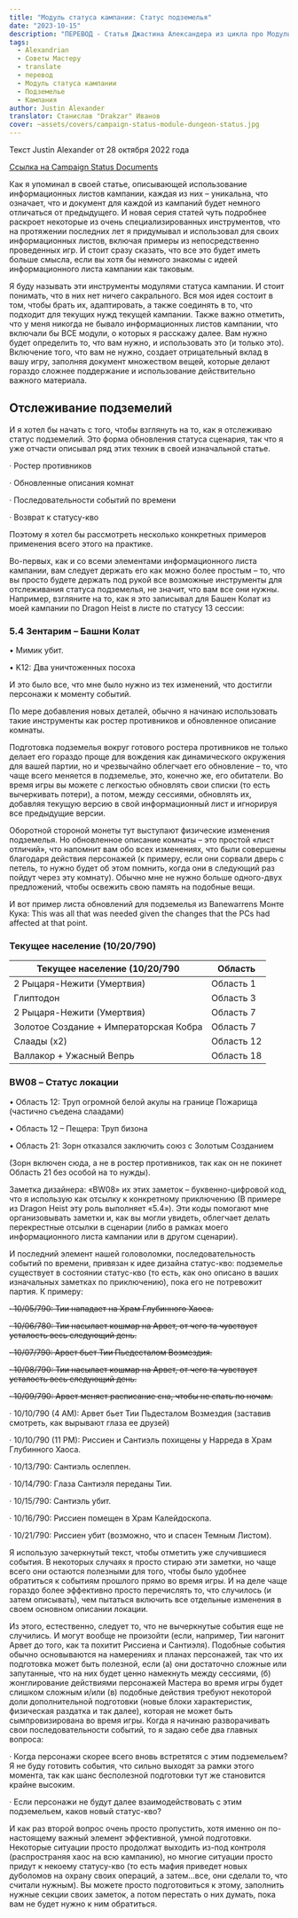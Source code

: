 ```yaml
---
title: "Модуль статуса кампании: Статус подземелья"
date: "2023-10-15"
description: "ПЕРЕВОД - Статья Джастина Александера из цикла про Модуль статуса кампании посвященная статусу (состоянию) подземелья #alexandrian #translate #dnd5e #campaign #gmtips"
tags:
  - Alexandrian
  - Советы Мастеру
  - translate
  - перевод
  - Модуль статуса кампании
  - Подземелье
  - Кампания
author: Justin Alexander
translator: Станислав "Drakzar" Иванов
cover: ~assets/covers/campaign-status-module-dungeon-status.jpg
---
```


Текст Justin Alexander от 28 октября 2022 года

[Ссылка на Campaign Status Documents](/post/translate/alexandrian-smart-prep-4-campaign-status-documents)

Как я упоминал в своей статье, описывающей использование информационных листов кампании, каждая из них – уникальна, что означает, что и документ для каждой из кампаний будет немного отличаться от предыдущего. И новая серия статей чуть подробнее раскроет некоторые из очень специализированных инструментов, что на протяжении последних лет я придумывал и использовал для своих информационных листов, включая примеры из непосредственно проведенных игр. И стоит сразу сказать, что все это будет иметь больше смысла, если вы хотя бы немного знакомы с идеей информационного листа кампании как таковым.

Я буду называть эти инструменты модулями статуса кампании. И стоит понимать, что в них нет ничего сакрального. Вся моя идея состоит в том, чтобы брать их, адаптировать, а также соединять в то, что подходит для текущих нужд текущей кампании.
Также важно отметить, что у меня никогда не бывало информационных листов кампании, что включали бы ВСЕ модули, о которых я расскажу далее. Вам нужно будет определить то, что вам нужно, и использовать это (и только это). Включение того, что вам не нужно, создает отрицательный вклад в вашу игру, заполняя документ множеством вещей, которые делают гораздо сложнее поддержание и использование действительно важного материала.

## Отслеживание подземелий

И я хотел бы начать с того, чтобы взглянуть на то, как я отслеживаю статус подземелий. Это форма обновления статуса сценария, так что я уже отчасти описывал ряд этих техник в своей изначальной статье.

· Ростер противников

· Обновленные описания комнат

· Последовательности событий по времени

· Возврат к статусу-кво

Поэтому я хотел бы рассмотреть несколько конкретных примеров применения всего этого на практике.

Во-первых, как и со всеми элементами информационного листа кампании, вам следует держать его как можно более простым – то, что вы просто будете держать под рукой все возможные инструменты для отслеживания статуса подземелья, не значит, что вам все они нужны. Например, взгляните на то, как я это записывал для Башен Колат из моей кампании по Dragon Heist в листе по статусу 13 сессии:

### 5.4 Зентарим – Башни Колат

• Мимик убит.

• K12: Два уничтоженных посоха

И это было все, что мне было нужно из тех изменений, что достигли персонажи к моменту событий.

По мере добавления новых деталей, обычно я начинаю использовать такие инструменты как ростер противников и обновленное описание комнаты.

Подготовка подземелья вокруг готового ростера противников не только делает его гораздо проще для вождения как динамического окружения для вашей партии, но и чрезвычайно облегчает его обновление – то, что чаще всего меняется в подземелье, это, конечно же, его обитатели. Во время игры вы можете с легкостью обновлять свои списки (то есть вычеркивать потери), а потом, между сессиями, обновлять их, добавляя текущую версию в свой информационный лист и игнорируя все предыдущие версии.

Оборотной стороной монеты тут выступают физические изменения подземелья. Но обновленное описание комнаты – это простой «лист отличий», что напомнит вам обо всех изменениях, что были совершены благодаря действия персонажей (к примеру, если они сорвали дверь с петель, то нужно будет об этом помнить, когда они в следующий раз пойдут через эту комнату). Обычно мне не нужно больше одного-двух предложений, чтобы освежить свою память на подобные вещи.

И вот пример листа обновлений для подземелья из Banewarrens Монте Кука:
This was all that was needed given the changes that the PCs had affected at that point.

### Текущее население (10/20/790)

| Текущее население (10/20/790           | Область    |
| -------------------------------------- | ---------- |
| 2 Рыцаря-Нежити (Умертвия)             | Область 1  |
| Глиптодон                              | Область 3  |
| 2 Рыцаря-Нежити (Умертвия)             | Область 7  |
| Золотое Создание + Императорская Кобра | Область 7  |
| Слаады (x2)                            | Область 12 |
| Валлакор + Ужасный Вепрь               | Область 18 |

### BW08 – Статус локации

• Область 12: Труп огромной белой акулы на границе Пожарища (частично съедена слаадами)

• Область 12 – Пещера: Труп бизона

• Область 21: Зорн отказался заключить союз с Золотым Созданием

(Зорн включен сюда, а не в ростер противников, так как он не покинет Область 21 без особой на то нужды).

Заметка дизайнера: «BW08» их этих заметок – буквенно-цифровой код, что я использую как отсылку к конкретному приключению (В примере из Dragon Heist эту роль выполняет «5.4»). Эти коды помогают мне организовывать заметки и, как вы могли увидеть, облегчает делать перекрестные отсылки в сценарии (либо в рамках моего информационного листа кампании или в другом сценарии).

И последний элемент нашей головоломки, последовательность событий по времени, привязан к идее дизайна статус-кво: подземелье существует в состоянии статус-кво (то есть, как оно описано в ваших изначальных заметках по приключению), пока его не потревожит партия. К примеру:

~~· 10/05/790: Тии нападает на Храм Глубинного Хаоса.~~

~~· 10/06/780: Тии насылает кошмар на Арвет, от чего та чувствует усталость весь следующий день.~~

~~· 10/07/790: Арвет бьет Тии Пьедесталом Возмездия.~~

~~· 10/08/790: Тии насылает кошмар на Арвет, от чего та чувствует усталость весь следующий день.~~

~~· 10/09/790: Арвет меняет расписание сна, чтобы не спать по ночам.~~

· 10/10/790 (4 AM): Арвет бьет Тии Пьдесталом Возмездия (заставив смотреть, как вырывают глаза ее друзей)

· 10/10/790 (11 PM): Риссиен и Сантиэль похищены у Нарреда в Храм Глубинного Хаоса.

· 10/13/790: Сантиэль ослеплен.

· 10/14/790: Глаза Сантиэля переданы Тии.

· 10/15/790: Сантиэль убит.

· 10/16/790: Риссиен помещен в Храм Калейдоскопа.

· 10/21/790: Риссиен убит (возможно, что и спасен Темным Листом).

Я использую зачеркнутый текст, чтобы отметить уже случившиеся события. В некоторых случаях я просто стираю эти заметки, но чаще всего они остаются полезными для того, чтобы было удобнее обратиться к событиям прошлого прямо во время игры. И на деле чаще гораздо более эффективно просто перечислять то, что случилось (и затем описывать), чем пытаться включить все отдельные изменения в своем основном описании локации.

Из этого, естественно, следует то, что не вычеркнутые события еще не случились. И могут вообще не произойти (если, например, Тии нагонит Арвет до того, как та похитит Риссиена и Сантиэля). Подобные события обычно основываются на намерениях и планах персонажей, так что их подготовка может быть полезной, если (а) они достаточно сложные или запутанные, что на них будет ценно намекнуть между сессиями, (б) жонглирование действиями персонажей Мастера во время игры будет слишком сложным и/или (в) подобные действия требуют некоторой доли дополнительной подготовки (новые блоки характеристик, физическая раздатка и так далее), которая не может быть сымпровизирована во время игры.
Когда я начинаю разворачивать свои последовательности событий, то я задаю себе два главных вопроса:

· Когда персонажи скорее всего вновь встретятся с этим подземельем? Я не буду готовить события, что сильно выходят за рамки этого момента, так как шанс бесполезной подготовки тут же становится крайне высоким.

· Если персонажи не будут далее взаимодействовать с этим подземельем, каков новый статус-кво?

И как раз второй вопрос очень просто пропустить, хотя именно он по-настоящему важный элемент эффективной, умной подготовки. Некоторые ситуации просто продолжат выходить из-под контроля (распространяя хаос на всю кампанию), но многие ситуации просто придут к некоему статусу-кво (то есть мафия приведет новых дуболомов на охрану своих операций, а затем…все, они сделали то, что считали нужным). Вы можете просто подготовиться к этому, заполнить нужные секции своих заметок, а потом перестать о них думать, пока вам не будет нужно к ним обратиться.
